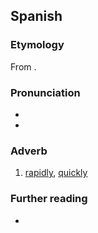 {{also|rapidamente|ràpidamente}}
==Spanish==

===Etymology===
From {{suffix|es|rápido|mente}}.

===Pronunciation===
* {{es-IPA}}
* {{hyphenation|es|rá|pi|da|men|te}}

===Adverb===
{{es-adv}}

# [[rapidly]], [[quickly]]
#: {{syn|es|rápido}}
#: {{ant|es|lentamente|despacio}}

===Further reading===
* {{R:DRAE}}
